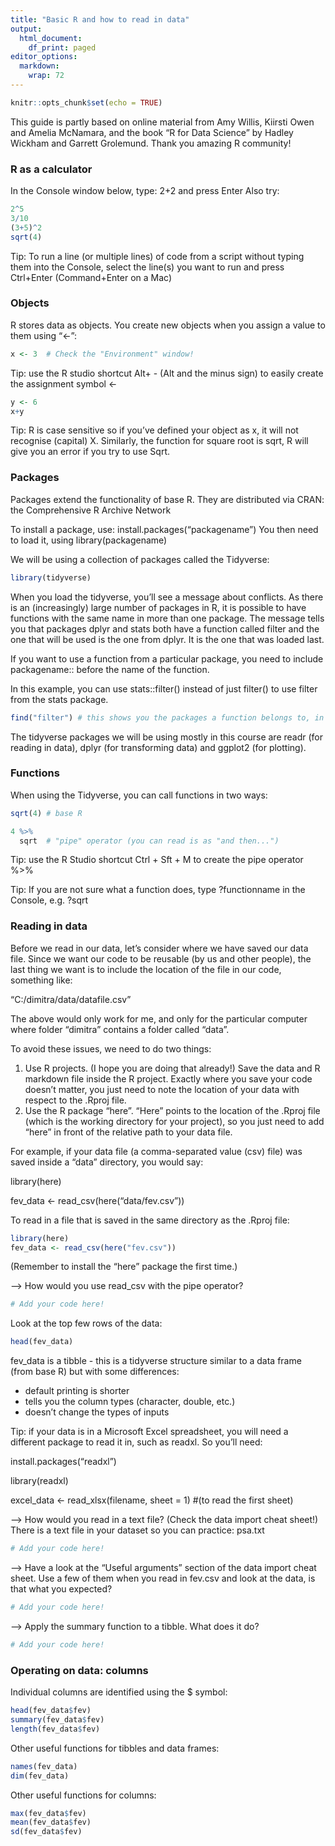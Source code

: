 ```yaml
---
title: "Basic R and how to read in data"
output:
  html_document:
    df_print: paged
editor_options:
  markdown:
    wrap: 72
---
```


```r
knitr::opts_chunk$set(echo = TRUE)
```

This guide is partly based on online material from Amy Willis, Kiirsti
Owen and Amelia McNamara, and the book "R for Data Science" by Hadley
Wickham and Garrett Grolemund. Thank you amazing R community!

### R as a calculator

In the Console window below, type: 2+2 and press Enter Also try:

```r
2^5
3/10
(3+5)^2
sqrt(4)
```

Tip: To run a line (or multiple lines) of code from a script without
typing them into the Console, select the line(s) you want to run and
press Ctrl+Enter (Command+Enter on a Mac)

### Objects

R stores data as objects. You create new objects when you assign a value
to them using "\<-":

```r
x <- 3  # Check the "Environment" window!
```

Tip: use the R studio shortcut Alt+ - (Alt and the minus sign) to easily
create the assignment symbol \<-

```r
y <- 6
x+y
```

Tip: R is case sensitive so if you've defined your object as x, it will
not recognise (capital) X. Similarly, the function for square root is
sqrt, R will give you an error if you try to use Sqrt.

### Packages

Packages extend the functionality of base R. They are distributed via
CRAN: the Comprehensive R Archive Network

To install a package, use: install.packages("packagename") You then need
to load it, using library(packagename)

We will be using a collection of packages called the Tidyverse:

```r
library(tidyverse)
```

When you load the tidyverse, you'll see a message about conflicts. As
there is an (increasingly) large number of packages in R, it is possible
to have functions with the same name in more than one package. The
message tells you that packages dplyr and stats both have a function
called filter and the one that will be used is the one from dplyr. It is
the one that was loaded last.

If you want to use a function from a particular package, you need to
include packagename:: before the name of the function.

In this example, you can use stats::filter() instead of just filter() to
use filter from the stats package.

```r
find("filter") # this shows you the packages a function belongs to, in order of priority
```

The tidyverse packages we will be using mostly in this course are readr
(for reading in data), dplyr (for transforming data) and ggplot2 (for
plotting).

### Functions

When using the Tidyverse, you can call functions in two ways:

```r
sqrt(4) # base R

4 %>%
  sqrt  # "pipe" operator (you can read is as "and then...")
```

Tip: use the R Studio shortcut Ctrl + Sft + M to create the pipe
operator %\>%

Tip: If you are not sure what a function does, type ?functionname in the
Console, e.g. ?sqrt

### Reading in data

Before we read in our data, let's consider where we have saved our data
file. Since we want our code to be reusable (by us and other people),
the last thing we want is to include the location of the file in our
code, something like:

"C:/dimitra/data/datafile.csv"

The above would only work for me, and only for the particular computer
where folder "dimitra" contains a folder called "data".

To avoid these issues, we need to do two things:

1.  Use R projects. (I hope you are doing that already!) Save the data
    and R markdown file inside the R project. Exactly where you save
    your code doesn't matter, you just need to note the location of your
    data with respect to the .Rproj file.
2.  Use the R package "here". "Here" points to the location of the
    .Rproj file (which is the working directory for your project), so
    you just need to add "here" in front of the relative path to your
    data file.

For example, if your data file (a comma-separated value (csv) file) was
saved inside a "data" directory, you would say:

library(here)

fev_data \<- read_csv(here("data/fev.csv"))

To read in a file that is saved in the same directory as the .Rproj
file:

```r
library(here)
fev_data <- read_csv(here("fev.csv"))
```

(Remember to install the "here" package the first time.)

--\> How would you use read_csv with the pipe operator?

```r
# Add your code here!
```

Look at the top few rows of the data:

```r
head(fev_data)
```

fev_data is a tibble - this is a tidyverse structure similar to a data
frame (from base R) but with some differences:

-   default printing is shorter
-   tells you the column types (character, double, etc.)
-   doesn't change the types of inputs

Tip: if your data is in a Microsoft Excel spreadsheet, you will need a
different package to read it in, such as readxl. So you'll need:

install.packages("readxl")

library(readxl)

excel_data \<- read_xlsx(filename, sheet = 1) \#(to read the first
sheet)

--\> How would you read in a text file? (Check the data import cheat
sheet!) There is a text file in your dataset so you can practice:
psa.txt

```r
# Add your code here!
```

--\> Have a look at the "Useful arguments" section of the data import
cheat sheet. Use a few of them when you read in fev.csv and look at the
data, is that what you expected?

```r
# Add your code here!
```

--\> Apply the summary function to a tibble. What does it do?

```r
# Add your code here!
```

### Operating on data: columns

Individual columns are identified using the \$ symbol:

```r
head(fev_data$fev)
summary(fev_data$fev)
length(fev_data$fev)
```

Other useful functions for tibbles and data frames:

```r
names(fev_data)
dim(fev_data)
```

Other useful functions for columns:

```r
max(fev_data$fev)
mean(fev_data$fev)
sd(fev_data$fev)
```
